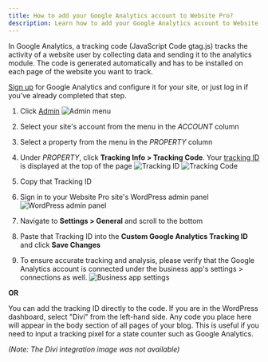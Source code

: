 ```yaml
---
title: How to add your Google Analytics account to Website Pro?
description: Learn how to add your Google Analytics account to Website Pro to track website user activity.
---
```


In Google Analytics, a tracking code (JavaScript Code gtag.js) tracks the activity of a website user by collecting data and sending it to the analytics module. The code is generated automatically and has to be installed on each page of the website you want to track.

[Sign up](https://analytics.google.com/analytics/web/) for Google Analytics and configure it for your site, or just log in if you've already completed that step.

1. Click [Admin](https://support.google.com/analytics/answer/6132368)
   ![Admin menu](/img/website-pro/google-analytics/admin-menu.jpg)

2. Select your site's account from the menu in the *ACCOUNT* column

3. Select a property from the menu in the *PROPERTY* column

4. Under *PROPERTY*, click **Tracking Info > Tracking Code**. Your [tracking ID](https://support.google.com/analytics/answer/7372977) is displayed at the top of the page
   ![Tracking ID](/img/website-pro/google-analytics/tracking-id.jpg)
   ![Tracking Code](/img/website-pro/google-analytics/tracking-code.jpg)

5. Copy that Tracking ID

6. Sign in to your Website Pro site's WordPress admin panel
   ![WordPress admin panel](/img/website-pro/google-analytics/wordpress-admin.jpg)

7. Navigate to **Settings > General** and scroll to the bottom

8. Paste that Tracking ID into the **Custom Google Analytics Tracking ID** and click **Save Changes**

9. To ensure accurate tracking and analysis, please verify that the Google Analytics account is connected under the business app's settings > connections as well.
   ![Business app settings](/img/website-pro/google-analytics/business-app-settings.jpg)

**OR**

You can add the tracking ID directly to the code. If you are in the WordPress dashboard, select "Divi" from the left-hand side. Any code you place here will appear in the body section of all pages of your blog. This is useful if you need to input a tracking pixel for a state counter such as Google Analytics.

*(Note: The Divi integration image was not available)*